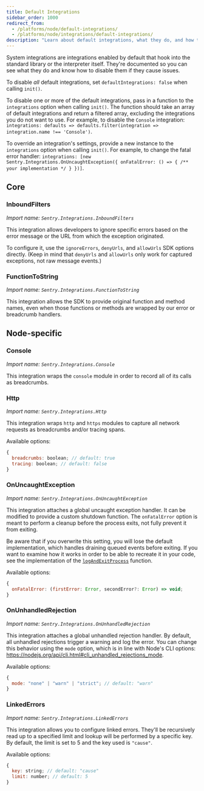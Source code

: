 ```yaml
---
title: Default Integrations
sidebar_order: 1000
redirect_from:
  - /platforms/node/default-integrations/
  - /platforms/node/integrations/default-integrations/
description: "Learn about default integrations, what they do, and how they hook into the standard library or the interpreter itself."
---
```


System integrations are integrations enabled by default that hook into the
standard library or the interpreter itself. They're documented so you can see
what they do and know how to disable them if they cause issues.

To disable _all_ default integrations, set `defaultIntegrations: false` when calling `init()`.

To disable one or more of the default integrations, pass in a function to the
`integrations` option when calling `init()`. The function should take an array
of default integrations and return a filtered array, excluding the integrations
you do not want to use.
For example, to disable the `Console` integration:
`integrations: defaults => defaults.filter(integration => integration.name !== 'Console')`.

To override an integration's settings, provide a new instance to the `integrations` option when calling `init()`.
For example, to change the fatal error handler:
`integrations: [new Sentry.Integrations.OnUncaughtException({ onFatalError: () => { /** your implementation */ } })]`.

## Core

### InboundFilters

_Import name: `Sentry.Integrations.InboundFilters`_

This integration allows developers to ignore specific errors based on the error message or the URL from which the exception originated.

To configure it, use the `ignoreErrors`, `denyUrls`, and `allowUrls` SDK options directly.
(Keep in mind that `denyUrls` and `allowUrls` only work for captured exceptions, not raw message events.)

### FunctionToString

_Import name: `Sentry.Integrations.FunctionToString`_

This integration allows the SDK to provide original function and method names, even when those functions or methods
are wrapped by our error or breadcrumb handlers.

## Node-specific

### Console

_Import name: `Sentry.Integrations.Console`_

This integration wraps the `console` module in order to record all of its calls as breadcrumbs.

### Http

_Import name: `Sentry.Integrations.Http`_

This integration wraps `http` and `https` modules to capture all network requests as breadcrumbs and/or tracing spans.

Available options:

```js
{
  breadcrumbs: boolean; // default: true
  tracing: boolean; // default: false
}
```

### OnUncaughtException

_Import name: `Sentry.Integrations.OnUncaughtException`_

This integration attaches a global uncaught exception handler. It can be modified to provide a custom shutdown function.
The `onFatalError` option is meant to perform a cleanup before the process exits, not fully prevent it from exiting.

<Alert level="warning" title="Note">

Be aware that if you overwrite this setting, you will lose the default implementation, which handles draining queued events before exiting. If you want to examine how it works in order to be able to recreate it in your code, see the implementation of the [`logAndExitProcess`](https://github.com/getsentry/sentry-javascript/blob/master/packages/node/src/handlers.ts) function.

</Alert>

Available options:

```js
{
  onFatalError: (firstError: Error, secondError?: Error) => void;
}
```

### OnUnhandledRejection

_Import name: `Sentry.Integrations.OnUnhandledRejection`_

This integration attaches a global unhandled rejection handler. By default, all unhandled rejections trigger a warning and log the error. You can change this behavior using the `mode` option, which is in line with Node's CLI options: https://nodejs.org/api/cli.html#cli_unhandled_rejections_mode.

Available options:

```js
{
  mode: "none" | "warn" | "strict"; // default: "warn"
}
```

### LinkedErrors

_Import name: `Sentry.Integrations.LinkedErrors`_

This integration allows you to configure linked errors. They'll be recursively read up to a specified limit and lookup will be performed by a specific key. By default, the limit is set to 5 and the key used is `"cause"`.

Available options:

```js
{
  key: string; // default: "cause"
  limit: number; // default: 5
}
```
